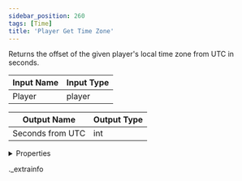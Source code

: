 ```yaml
---
sidebar_position: 260
tags: [Time]
title: 'Player Get Time Zone'
---
```


Returns the offset of the given player's local time zone from UTC in seconds.



<IChip uuid="2d675f16-502a-489e-8fed-161935f32c04" />

| Input Name | Input Type |
|-----------|-----------|
| Player | player |

| Output Name | Output Type |
|-----------|-----------|
| Seconds from UTC | int |


<details>
  <summary>Properties</summary>
  <div>
    <div>
    <table>
      <thead>
        <tr>
          <th>Room availability:</th>
          <th>Available everywhere</th>
        </tr>
        <tr>
          <th>Is beta required?</th>
          <th>No</th>
        </tr>
        <tr>
          <th>Is this chip a trolling risk?</th>
          <th>No</th>
        </tr>
        <tr>
          <th>Is this chip a role assignment risk?</th>
          <th>No</th>
        </tr>
        <tr>
          <th>Chip UUID</th>
          <th>2d675f16-502a-489e-8fed-161935f32c04</th>
        </tr>
      </thead>
    </table>
    </div>
  </div>
</details>

._extrainfo